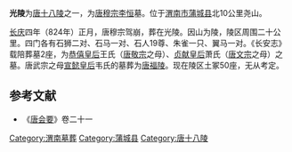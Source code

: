 {{文物保护单位
| 级别 = 全国
| 名称 = 唐代帝陵<br />（光陵）
| 图片 = 
| 编号 = 5-184
| 分类 = 古墓葬
| 时代 = [[唐|唐]]
| 所在 = {{CHN}}[[陕西省|陕西省]][[渭南市|渭南市]][[蒲城县|蒲城县]]
| 登录 = 2001年
| Cat = 陕西全国重点文物保护单位
}}
'''光陵'''为[[唐十八陵|唐十八陵]]之一，为[[唐穆宗|唐穆宗李恒]]墓。位于[[渭南市|渭南市]][[蒲城县|蒲城县]]北10公里尧山。

[[长庆|长庆]]四年（824年）正月，唐穆宗驾崩，葬在光陵。因山为陵，陵区周围二十公里。四门各有石狮二对、石马一对、石人19尊、朱雀一只、翼马一对。《长安志》载陪葬墓2座，为[[恭僖皇后|恭僖皇后]]王氏（[[唐敬宗|唐敬宗]]之母）、[[贞献皇后|贞献皇后]]萧氏（[[唐文宗|唐文宗]]之母）之墓。唐武宗之母[[宣懿皇后|宣懿皇后]]韦氏的墓葬为[[唐福陵|唐福陵]]。现在陵区土冢50座，无从考定。

==参考文献==
*《[[唐会要|唐会要]]》卷二十一
{{唐朝帝陵}}
[[Category:渭南墓葬|Category:渭南墓葬]]
[[Category:蒲城县|Category:蒲城县]]
[[Category:唐十八陵|Category:唐十八陵]]